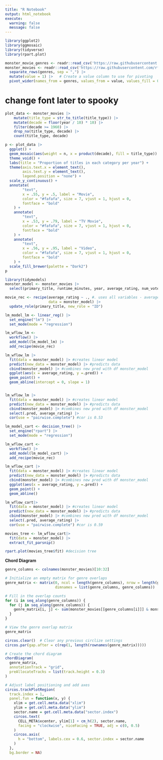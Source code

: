```yaml
---
title: "R Notebook"
output: html_notebook
execute:
  warning: false
  message: false
---
```

```r
library(ggplot2)
library(ggmosaic)
library(tidyverse)
library(rpart.plot)
```

```r
monster_movie_genres <- readr::read_csv('https://raw.githubusercontent.com/rfordatascience/tidytuesday/master/data/2024/2024-10-29/monster_movie_genres.csv')
monster_movies <- readr::read_csv('https://raw.githubusercontent.com/rfordatascience/tidytuesday/master/data/2024/2024-10-29/monster_movies.csv') |> 
  separate_rows(genres, sep = ",") |> 
  mutate(value = 1) |>   # Create a value column to use for pivoting
  pivot_wider(names_from = genres, values_from = value, values_fill = 0)
```

# change font later to spooky

```r
plot_data <- monster_movies |>
    mutate(title_type = str_to_title(title_type)) |> 
    mutate(decade = floor(year / 10) * 10) |> 
    filter(decade >= 1960) |> 
    drop_na(title_type, decade) |>
    count(title_type, decade) 

p <- plot_data |>
  ggplot() +
  geom_mosaic(aes(weight = n, x = product(decade), fill = title_type)) +
  theme_void() +
  labs(title = "Proportion of titles in each category per year") +
  theme(axis.text.x = element_text(),
        axis.text.y = element_text(),
        legend.position = "none") +
  scale_y_continuous() +
  annotate(
        "text",
        x = .55, y = .5, label = "Movie",
        color = "#fafafa", size = 7, vjust = 1, hjust = 0,
        fontface = "bold"
    ) +
    annotate(
        "text",
        x = .53, y = .79, label = "TV Movie",
        color = "#fafafa", size = 7, vjust = 1, hjust = 0,
        fontface = "bold"
    ) +
    annotate(
        "text",
        x = .56, y = .95, label = "Video",
        color = "#fafafa", size = 7, vjust = 1, hjust = 0,
        fontface = "bold"
    ) +
  scale_fill_brewer(palette = "Dark2")
p

```


```r
library(tidymodels)
monster_model <- monster_movies |> 
  select(primary_title, runtime_minutes, year, average_rating, num_votes, Comedy:Music, Short:War)

movie_rec <- recipe(average_rating ~ ., #. uses all variables - average_rating
                    data = monster_model) |> 
  update_role(primary_title, new_role = "ID")

lm_model_lm <- linear_reg() |> 
  set_engine("lm") |> 
  set_mode(mode = "regression")

lm_wflow_lm <- 
  workflow() |> 
  add_model(lm_model_lm) |> 
  add_recipe(movie_rec)

lm_wflow_lm |>
  fit(data = monster_model) |> #creates linear model
  predict(new_data = monster_model) |> #predicts data
  cbind(monster_model) |> #combines new pred with df monster_model
  ggplot(aes(x = average_rating, y =.pred)) +
  geom_point() +
  geom_abline(intercept = 0, slope = 1)


lm_wflow_lm |>
  fit(data = monster_model) |> #creates linear model
  predict(new_data = monster_model) |> #predicts data
  cbind(monster_model) |> #combines new pred with df monster_model
  select(.pred, average_rating) |> 
  cor(use = "pairwise.complete") #cor is 0.53

```

```r
lm_model_cart <- decision_tree() |> 
  set_engine("rpart") |> 
  set_mode(mode = "regression")

lm_wflow_cart <- 
  workflow() |> 
  add_model(lm_model_cart) |> 
  add_recipe(movie_rec)

lm_wflow_cart |>
  fit(data = monster_model) |> #creates linear model
  predict(new_data = monster_model) |> #predicts data
  cbind(monster_model) |> #combines new pred with df monster_model
  ggplot(aes(x = average_rating, y =.pred)) +
  geom_point() +
  geom_abline()

lm_wflow_cart|>
  fit(data = monster_model) |> #creates linear model
  predict(new_data = monster_model) |> #predicts data
  cbind(monster_model) |> #combines new pred with df monster_model
  select(.pred, average_rating) |> 
  cor(use = "pairwise.complete") #cor is 0.59
```
```r
movies_tree <- lm_wflow_cart|>
  fit(data = monster_model) |>
  extract_fit_parsnip()

rpart.plot(movies_tree$fit) #decision tree
```
**Chord Diagram**
```r
genre_columns <- colnames(monster_movies)[10:32]

# Initialize an empty matrix for genre overlaps
genre_matrix <- matrix(0, ncol = length(genre_columns), nrow = length(genre_columns),
                       dimnames = list(genre_columns, genre_columns))

# Fill in the overlap counts
for (i in seq_along(genre_columns)) {
  for (j in seq_along(genre_columns)) {
    genre_matrix[i, j] <- sum(monster_movies[[genre_columns[i]]] & monster_movies[[genre_columns[j]]])
  }
}

# View the genre overlap matrix
genre_matrix
```
```r
circos.clear()  # Clear any previous circlize settings
circos.par(gap.after = c(rep(1, length(rownames(genre_matrix)))))

# Create the chord diagram
chordDiagram(
  genre_matrix,
  annotationTrack = "grid",
  preAllocateTracks = list(track.height = 0.3)
)

# Adjust label positioning and add axes
circos.trackPlotRegion(
  track.index = 1, 
  panel.fun = function(x, y) {
    xlim = get.cell.meta.data("xlim")
    ylim = get.cell.meta.data("ylim")
    sector.name = get.cell.meta.data("sector.index")
    circos.text(
      CELL_META$xcenter, ylim[1] + cm_h(2), sector.name,
      facing = "clockwise", niceFacing = TRUE, adj = c(0, 0.5)
    )
    circos.axis(
      h = "bottom", labels.cex = 0.6, sector.index = sector.name
    )
  },
  bg.border = NA)
```



